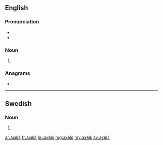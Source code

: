 ==English==

===Pronunciation===
* {{IPA|/ˈæksəlz/|lang=en}}
* {{homophones|axles|lang=en}}

===Noun===
{{head|en|noun plural form}}

# {{plural of|axel|lang=en}}

===Anagrams===
* {{l|en|axles}}

----

==Swedish==

===Noun===
{{head|sv|noun form}}

# {{sv-noun-form-indef-gen|axel}}

[[ar:axels]]
[[fr:axels]]
[[ku:axels]]
[[mg:axels]]
[[my:axels]]
[[sv:axels]]